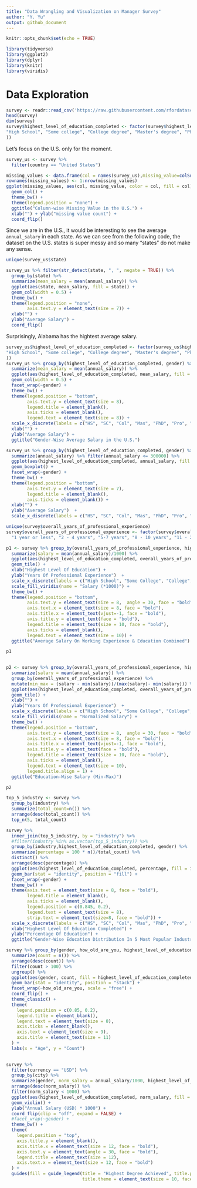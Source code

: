 ```yaml
---
title: "Data Wrangling and Visualization on Manager Survey"
author: "Y. Yu"
output: github_document
---
```


```r
knitr::opts_chunk$set(echo = TRUE)
```

```r
library(tidyverse)
library(ggplot2)
library(dplyr)
library(knitr)
library(viridis)
```


# Data Exploration

```r
survey <- readr::read_csv('https://raw.githubusercontent.com/rfordatascience/tidytuesday/master/data/2021/2021-05-18/survey.csv')
head(survey)
dim(survey)
survey$highest_level_of_education_completed <- factor(survey$highest_level_of_education_completed, levels = c(
"High School", "Some college", "College degree", "Master's degree", "PhD", "Professional degree (MD, JD, etc.)", "NA" 
))
```

Let's focus on the U.S. only for the moment.

```r
survey_us <- survey %>%
  filter(country == "United States")
```


```r
missing_values <- data.frame(col = names(survey_us),missing_value=colSums(is.na(survey_us)))
rownames(missing_values) <- 1:nrow(missing_values)
ggplot(missing_values, aes(col, missing_value, color = col, fill = col)) +
  geom_col() +
  theme_bw() +
  theme(legend.position = "none") +
  ggtitle("Column-wise Missing Value in the U.S.") +
  xlab("") + ylab("missing value count") + 
  coord_flip() 
```

Since we are in the U.S., it would be interesting to see the average `annual_salary` in each state. As we can see from the following code, the dataset on the U.S. states is super messy and so many "states" do not make any sense.

```r
unique(survey_us$state)

```


```r
survey_us %>% filter(str_detect(state, ", ", negate = TRUE)) %>% 
  group_by(state) %>%
  summarize(mean_salary = mean(annual_salary)) %>%
  ggplot(aes(state, mean_salary, fill = state)) +
  geom_col(width = 0.5) +
  theme_bw() +
  theme(legend.position = "none",
        axis.text.y = element_text(size = 7)) +
  xlab("") +
  ylab("Average Salary") +
  coord_flip()


```

Surprisingly, Alabama has the hightest average salary. 


```r
survey_us$highest_level_of_education_completed <- factor(survey_us$highest_level_of_education_completed, levels = c(
"High School", "Some college", "College degree", "Master's degree", "PhD", "Professional degree (MD, JD, etc.)", "NA" 
))
survey_us %>% group_by(highest_level_of_education_completed, gender) %>%
  summarize(mean_salary = mean(annual_salary)) %>%
  ggplot(aes(highest_level_of_education_completed, mean_salary, fill = highest_level_of_education_completed)) +
  geom_col(width = 0.5) +
  facet_wrap(~gender) +
  theme_bw() +
  theme(legend.position = "bottom",
        axis.text.y = element_text(size = 8),
        legend.title = element_blank(),
        axis.ticks = element_blank(),
        legend.text = element_text(size = 8)) +
  scale_x_discrete(labels = c("HS", "SC", "Col", "Mas", "PhD", "Pro", "NA")) + 
  xlab("") +
  ylab("Average Salary") +
  ggtitle("Gender-Wise Average Salary in the U.S.")
```

```r
survey_us %>% group_by(highest_level_of_education_completed, gender) %>%
  summarize(annual_salary) %>% filter(annual_salary <= 300000) %>%
  ggplot(aes(highest_level_of_education_completed, annual_salary, fill = highest_level_of_education_completed)) +
  geom_boxplot() +
  facet_wrap(~gender) +
  theme_bw() +
  theme(legend.position = "bottom",
        axis.text.y = element_text(size = 7),
        legend.title = element_blank(),
        axis.ticks = element_blank()) +
  xlab("") +
  ylab("Average Salary")  +
  scale_x_discrete(labels = c("HS", "SC", "Col", "Mas", "PhD", "Pro", "NA")) 
```


```r
unique(survey$overall_years_of_professional_experience)
survey$overall_years_of_professional_experience <- factor(survey$overall_years_of_professional_experience, levels = c(
  "1 year or less", "2 - 4 years", "5-7 years", "8 - 10 years", "11 - 20 years", "21 - 30 years", "31 - 40 years", "41 years or more"))
```

```r

p1 <- survey %>% group_by(overall_years_of_professional_experience, highest_level_of_education_completed) %>%
  summarize(salary = mean(annual_salary)/1000) %>%
  ggplot(aes(highest_level_of_education_completed, overall_years_of_professional_experience, fill = salary)) +
  geom_tile() +
  xlab("Highest Level Of Education") +
  ylab("Years Of Professional Experience")  +
  scale_x_discrete(labels = c("High School", "Some College", "College", "Master's", "PhD", "Professional", "NA"))+
  scale_fill_viridis(name = "Salary (*1000)") +
  theme_bw() +
  theme(legend.position = "bottom",
        axis.text.y = element_text(size = 8,  angle = 30, face = "bold"),
        axis.text.x = element_text(size = 8, face = "bold"),
        axis.title.x = element_text(vjust=-1, face = "bold"),
        axis.title.y = element_text(face = "bold"),
        legend.title = element_text(size = 10, face = "bold"),
        axis.ticks = element_blank(),
        legend.text = element_text(size = 10)) +
  ggtitle("Average Salary On Working Experience & Education Combined")

p1
  
```


```r
p2 <- survey %>% group_by(overall_years_of_professional_experience, highest_level_of_education_completed) %>%
  summarize(salary = mean(annual_salary)) %>%
  group_by(overall_years_of_professional_experience) %>%
  mutate(min_max = (salary - min(salary))/(max(salary)- min(salary))) %>%
  ggplot(aes(highest_level_of_education_completed, overall_years_of_professional_experience, fill = min_max)) +
  geom_tile() +
  xlab("") +
  ylab("Years Of Professional Experience")  +
  scale_x_discrete(labels = c("High School", "Some College", "College", "Master's", "PhD", "Professional", "NA"))+
  scale_fill_viridis(name = "Normalized Salary") +
  theme_bw() +
  theme(legend.position = "bottom",
        axis.text.y = element_text(size = 8,  angle = 30, face = "bold"),
        axis.text.x = element_text(size = 8, face = "bold"),
        axis.title.x = element_text(vjust=-1, face = "bold"),
        axis.title.y = element_text(face = "bold"),
        legend.title = element_text(size = 10, face = "bold"),
        axis.ticks = element_blank(),
        legend.text = element_text(size = 10),
        legend.title.align = 1) +
  ggtitle("Education-Wise Salary (Min-Max)")

p2 
```

```r
top_5_industry <- survey %>%
  group_by(industry) %>%
  summarize(total_count=n()) %>%
  arrange(desc(total_count)) %>%
  top_n(5, total_count)

survey %>%
  inner_join(top_5_industry, by = "industry") %>%
  #filter(industry %in% as.vector(top_5_industry)) %>%
  group_by(industry,highest_level_of_education_completed, gender) %>%
  summarize(percentage = 100 * n()/total_count) %>%
  distinct() %>%
  arrange(desc(percentage)) %>%
  ggplot(aes(highest_level_of_education_completed, percentage, fill = industry)) +
  geom_bar(stat = "identity", position = "fill") + 
  facet_wrap(~gender) +
  theme_bw() +
  theme(axis.text = element_text(size = 8, face = "bold"),
        legend.title = element_blank(),
        axis.ticks = element_blank(),
        legend.position = c(0.845, 0.2),
        legend.text = element_text(size = 8),
        strip.text = element_text(size=8, face = "bold")) +
  scale_x_discrete(labels = c("HS", "SC", "Col", "Mas", "PhD", "Pro", "NA")) + 
  xlab("Highest Level Of Education Completed") +
  ylab("Percentage Of Education") +
  ggtitle("Gender-Wise Education Distribution In 5 Most Popular Industries")
```


```r
survey %>% group_by(gender, how_old_are_you, highest_level_of_education_completed) %>%
  summarize(count = n()) %>%
  arrange(desc(count)) %>%
  filter(count > 100) %>%
  ungroup() %>%
  ggplot(aes(gender, count, fill = highest_level_of_education_completed)) +
  geom_bar(stat = "identity", position = "stack") +
  facet_wrap(~how_old_are_you, scale = "free") + 
  coord_flip() +
  theme_classic() +
  theme(
    legend.position = c(0.85, 0.2),
    legend.title = element_blank(),
    legend.text = element_text(size = 8),
    axis.ticks = element_blank(),
    axis.text = element_text(size = 9),
    axis.title = element_text(size = 11)
  ) +
  labs(x = "Age", y = "Count") 
  
```

```r
survey %>% 
  filter(currency == "USD") %>%
  group_by(city) %>%
  summarize(gender, norm_salary = annual_salary/1000, highest_level_of_education_completed) %>%
  arrange(desc(norm_salary)) %>%
  filter(norm_salary < 1000) %>%
  ggplot(aes(highest_level_of_education_completed, norm_salary, fill = highest_level_of_education_completed)) +
  geom_violin() +
  ylab("Annual Salary (USD) * 1000") + 
  coord_flip(clip = "off", expand = FALSE) +
  #facet_wrap(~gender) +
  theme_bw() +
  theme(
    legend.position = "top",
    axis.title.y = element_blank(),
    axis.title.x = element_text(size = 12, face = "bold"),
    axis.text.y = element_text(angle = 30, face = "bold"),
    legend.title = element_text(size = 12),
    axis.text.x = element_text(size = 12, face = "bold")
  ) +
  guides(fill = guide_legend(title = "Highest Degree Achieved", title.position = "top",
                             title.theme = element_text(size = 10, face = "bold"))) 
```



